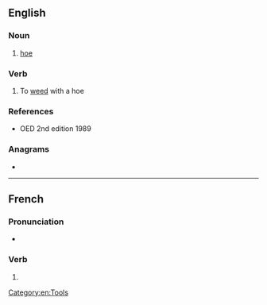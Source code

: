 {{also|sarclé}}
==English==

===Noun===
{{en-noun}}

# {{lb|en|obsolete}} [[hoe]]

===Verb===
{{en-verb}}

# {{lb|en|obsolete}} To [[weed]] with a hoe

===References===
* OED 2nd edition 1989

===Anagrams===
* {{anagrams|en|a=acelrs|Casler|Clares|carles|clears|lacers|sarcel|scaler|sclera}}

[[Category:en:Tools]]

----

==French==

===Pronunciation===
* {{homophones|fr|sarclent|sarcles}}

===Verb===
{{head|fr|verb form}}

# {{inflection of|fr|sarcler||1//3|s|pres|ind//sub|;|2|s|impr}}